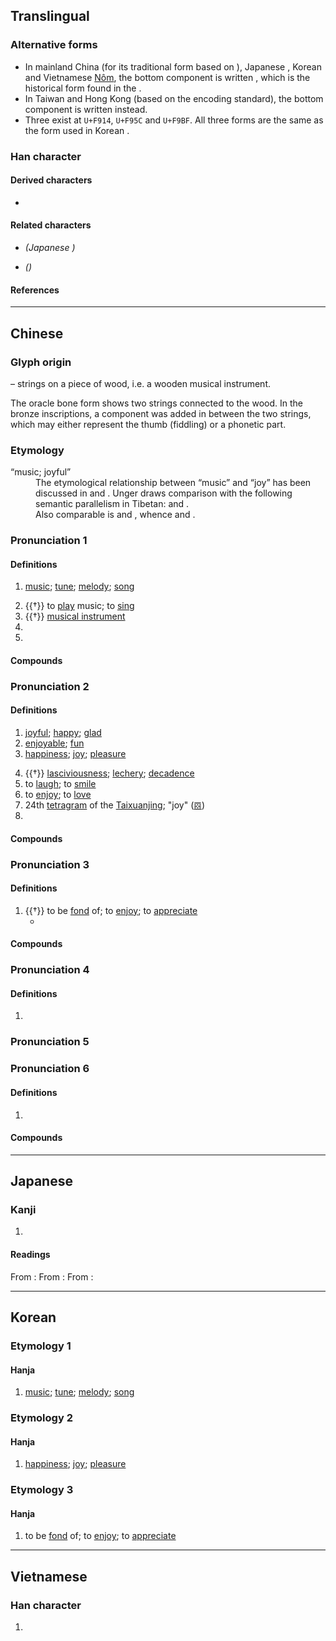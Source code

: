 {{also|乐|楽}}
{{character info/new}}
{{character info/new|codepoint=0xF914}}
{{character info/new|codepoint=0xF95C}}
{{character info/new|codepoint=0xF9BF}}
==Translingual==
{{Han simplified forms|樂|楽|乐}}

===Alternative forms===
* In mainland China (for its traditional form based on {{w|Xin Zixing}} {{w2|zh|新字形}}), Japanese {{w|kanji}}, Korean {{w|hanja}} and Vietnamese [[Nôm]], the bottom component is written {{l|mul|木}}, which is the historical form found in the {{w|Kangxi dictionary}}.
* In Taiwan and Hong Kong (based on the {{w|Big5}} encoding standard), the bottom component is written {{l|mul|𣎳}} instead.
* Three {{w|CJK Compatibility Ideographs|CJK compatibility ideographs}} exist at <code>U+F914</code>, <code>U+F95C</code> and <code>U+F9BF</code>. All three forms are the same as the form used in Korean {{w|hanja}}.

===Han character===
{{Han char|rn=75|rad=木|as=11|sn=15|four=22904|canj=VID|ids=⿱⿲幺白幺木(GHJKV),⿱⿲幺白幺⿻十八(T)}}

====Derived characters====
* {{l|mul|[[𭀅]], [[𠘙]], [[嚛]]([[𪠸]]), [[㜰]], [[𡾒]], [[㦡]], [[擽]]([[𭢫]]/[[㧰]]), [[濼]]([[泺]]), [[𤢴]], [[𣋵]], [[䑈]], [[櫟]]([[檪]]/[[栎]]), [[爍]]([[𭶒]]/[[烁]]), [[瓅]]([[𬍛]]), [[皪]], [[䁻]]([[䀥]]), [[礫]]([[䃯]]/[[砾]]), [[𥽗]], [[纅]], [[𦘈]], [[𧔉]], [[觻]], [[𧭥]], [[䟏]], [[躒]]([[跞]]), [[轢]]([[𮝩]]/[[轹]]), [[䤕]], [[鑠]]([[𮣏]]/[[铄]]), [[𩟧]], [[𩧂]], [[鱳]], [[𫿾]], [[𪇱]], [[藥]]([[薬]]/[[𣛙]]), [[𤻲]]([[𬏤]])}}

====Related characters====
* {{l|mul|[[楽]]}} ''(Japanese {{w|shinjitai}})''
* {{l|mul|[[乐]]}} ''({{w|Simplified Chinese}})''

====References====
{{Han ref|kx=0548.200|dkj=15399|dj=0936.060|hdz=21280.160|uh=6A02}}
{{Han ref|uh=F914}}
{{Han ref|uh=F95C}}
{{Han ref|uh=F9BF}}

----

==Chinese==
{{zh-forms|s=乐|alt=楽}}
{{zh-wp}}

===Glyph origin===
{{Han etym}}
{{Han compound|糸|木|ls=ic|t1=string|t2=wood}} – strings on a piece of wood, i.e. a wooden musical instrument.

The oracle bone form shows two strings connected to the wood. In the bronze inscriptions, a {{och-l|白}} component was added in between the two strings, which may either represent the thumb (fiddling) or a phonetic part.

===Etymology===
; “music; joyful”
: The etymological relationship between “music” and “joy” has been discussed in {{zh-ref|Wulff (1935)}} and {{zh-ref|Unger (1983)}}. Unger draws comparison with the following semantic parallelism in Tibetan: {{m|bo|རོལ་མོ||music}} and {{m|bo|རོལ||to enjoy; to amuse oneself; to play}}.
: Also comparable is {{cog|mkh-mkm|leṅa||to play}} and {{m|mkh-mkm|bhleṅa||(playing) music}}, whence {{cog|th|เล่น||to play}} and {{m|th|เพลง||music}}.

===Pronunciation 1===
{{zh-pron
|m=yuè
|m-s=
|c=ngok6
|c-t=
|g=
|h=pfs=ngo̍k
|j=
|mb=ngà
|md=ngŏk
|mn=ga̍k
|mn-t=ghaoh8/ngaoh8
|w=5hhiaq,5ngoq
|w_note=5hhiaq - “music”; 5ngoq - only in the placename {{zh-l|*樂清}} in Zhejiang
|x=
|mc=2
|oc=4,3
|ma=y
|cat=n,v,pn
}}

====Definitions====
{{zh-hanzi}}

# [[music]]; [[tune]]; [[melody]]; [[song]]
#: {{zh-x|音樂|music}}
# {{†}} to [[play]] music; to [[sing]]
# {{†}} [[musical instrument]]
# {{zh-abbrev|樂經|''{{w|Classic of Music}}''}}
# {{surname|lang=zh}}

====Compounds====
{{zh-der|交響樂|交響樂團|仙樂|佛教音樂|作樂|俗樂|六樂|凱樂|制禮作樂|南樂|古典音樂|古樂|合成樂器|吹奏樂器|吹樂器|和聲樂器|哀樂|唐樂|器樂|噪音音樂|國家音樂廳|國樂|國民樂派音樂|夏威夷音樂|夔龍禮樂|天樂|奏樂|女樂|子卯不樂|宗教音樂|室內樂|家樂|小山樂府|底下奏樂|弦樂|弦樂器|心靈音樂|悅樂|愷樂|房中樂|打擊樂|打擊樂器|拉丁美洲音樂|搖擺樂|搖滾樂|撥弦樂器|擦弦樂器|散樂|敲擊樂器|敲擊音樂|文樂傀儡|新爵士樂|朝歌暮樂|木管樂器|樂人|樂句|樂史|樂品|樂器|樂團|樂壇|樂婦|樂工|樂師|樂床|樂府|樂府指迷|樂府詩|樂府詩集|樂府雜錄|樂式|樂律|樂戶|樂探|樂曲|樂棚|樂歌|樂正|樂毅|樂毅論|樂池|樂理|樂籍|樂素|樂經|樂翁|樂聖|樂聲|樂舞|樂記|樂語|樂論|樂譜|樂迷|樂部|樂隊|樂音|樂章|標題音樂|歌樂|民俗音樂|民族樂器|民族樂隊|民族音樂|氣鳴樂器|浪漫樂派|清商樂|清樂|潮樂|熱門音樂|燕樂|燕樂二十八調|燕樂半字譜|燕樂考源|爵士樂|獨樂樂|破陣樂|禮壞樂崩|禮壞樂缺|禮崩樂壞|禮廢樂崩|禮樂|禮樂崩壞|禮樂為鉤|秦王破陣樂|移調樂器|管弦樂|管弦樂團|管樂|管樂器|管樂隊|簧樂器|粗樂|細樂|絕對音樂|絲竹樂|網路音樂廳|聆樂|聖樂|聲樂|背景音樂|胡樂|能樂|膜鳴樂器|舉酒作樂|舞樂|衣冠禮樂|西樂|西海岸爵士樂|西班牙音樂|詩書禮樂|軍樂|軍樂隊|輕音樂|鄉村音樂|配樂|鈞天廣樂|鈞天樂|銅管樂器|銅管樂隊|鍵盤樂器|雅樂|電子音樂|電樂器|電腦音樂|靡靡之樂|音樂|音樂劇|音樂卡|音樂圖書館|音樂家|音樂廳|音樂會|音樂治療|音樂片|音樂盒|音樂站|音樂節|音樂臺|音樂鋸|音樂電鈴|韶樂|黑人音樂|鼓吹樂|鼓樂|鼓樂喧天|樂清}}

===Pronunciation 2===
{{zh-pron
|m=lè
|c=lok6
|h=pfs=lo̍k
|md=lŏk
|mn=lo̍k
|mn-t=lag8
|w=5loq
|mc=3
|oc=2,2
|cat=a,n,v,pn
}}

====Definitions====
{{zh-hanzi}}

# [[joyful]]; [[happy]]; [[glad]]
# [[enjoyable]]; [[fun]]
# [[happiness]]; [[joy]]; [[pleasure]]
#: {{zh-x|樂{lè}趣|delight; pleasure}}
# {{†}} [[lasciviousness]]; [[lechery]]; [[decadence]]
# to [[laugh]]; to [[smile]]
# to [[enjoy]]; to [[love]]
# 24th [[tetragram]] of the [[Taixuanjing]]; "joy" ([[𝌝]])
# {{surname|lang=zh}}

====Compounds====
{{zh-der|三樂|不亦樂乎|不樂|不樂觀|于飛之樂|享樂|享樂主義|伯樂|伯樂一顧|何樂不為|佚樂|作樂|俱樂部|假樂|傻樂|優樂|先憂後樂|兒童樂園|其樂不窮|其樂無比|其樂無窮|其樂融融|利樂|利樂包|刮刮樂|助人為樂|博樂|及時行樂|取樂|可共患難不可共安樂|可樂|可與共患難，不可與共樂|吃喝玩樂|同樂|同樂會|君子三樂|和樂|咍樂|哀樂|喜怒哀樂|喜聞樂見|大家樂|天倫之樂|天樂|好善樂施|好施樂善|娛樂|娛樂場所|娛樂片|娛樂稅|媽媽樂|安和樂利|安土樂業|安堵樂業|安家樂業|安居樂業|安樂|安樂世界|安樂公主|安樂國|安樂椅|安樂死|安樂窩|安貧樂賤|安貧樂道|安身樂業|宴樂|富強康樂|寓教於樂|尋樂|尋歡作樂|平樂|幸災樂禍|幾家歡樂幾家愁|康樂|康樂活動|快樂|快樂丸|快樂主義|忽忽不樂|怏怏不樂|怡然自樂|悒悒不樂|悶悶不樂|愛心刮刮樂|慘然不樂|找樂子|曲肱之樂|朝歡暮樂|村天樂|森林遊樂區|極樂|極樂世界|極樂鳥|樂不可支|樂不可極|樂不可言|樂不思蜀|樂事|樂以忘憂|樂兒|樂利|樂呵|樂呵呵|樂和|樂善|樂善不倦|樂善好施|樂善好義|樂嘻嘻|樂國|樂園|樂土|樂在其中|樂境|樂天|樂天安命|樂天派|樂天知命|樂子|樂子館|樂得|樂意|樂戶|樂捐|樂施|樂昌分破鏡|樂昌破鏡|樂易|樂普|樂業|樂業安居|樂極則悲|樂極忘形|樂極悲來|樂極悲生|樂極生悲|樂樂陶陶|樂此不倦|樂此不疲|樂歲|樂浪|樂滋滋|樂禍|樂禍幸災|樂紋兒|樂群|樂而不淫|樂而不荒|樂而忘憂|樂而忘歸|樂而忘返|樂育|樂處|樂融融|樂觀|樂觀主義|樂觀其成|樂觀進取|樂託|樂貧甘賤|樂趣|樂輸|樂透|樂遊原|樂道|樂陶陶|欣然自樂|歌舞作樂|歡樂|永樂|永樂大典|永樂宮|永樂窯|永樂錢|泌水樂飢|泰極還生否，樂處又逢悲|津津樂道|為善最樂|燕樂|狄斯奈樂園|狄斯耐樂園|玩樂|甘貧樂道|生於憂患，死於安樂|白樂天|百事可樂|百樂|知命樂天|知足常樂|知魚之樂|磨喝樂|網路咖啡俱樂部|老人俱樂部|耽樂|育樂|自得其樂|至樂|與民偕樂|與民同樂|般樂|芭樂|芭樂票|苦中作樂|苦樂|莎樂美|蓮花樂|行樂|行樂圖|衾枕之樂|西方極樂世界|豐樂|豐樂亭|財去身安樂|貧而樂道|買樂|賞心樂事|躬耕樂道|迪斯尼樂園|追歡取樂|逗樂|逢場作樂|進酒作樂|逸樂|遊樂|遊樂場|遊樂林|酣樂|長樂|長樂宮|長樂未央|隨緣樂助|電視遊樂器|風吹鴨蛋殼，財去人安樂|飲酒作樂|饒樂|高樂|鬱鬱不樂|魚樂}}

===Pronunciation 3===
{{zh-pron
|m=lè,yào,1nb=standard in Mainland,2nb=standard in Taiwan,2nc=literary variant in Mainland
|c=ngaau6
|h=pfs=ngau
|md=ngâu
|mn=ngāu
|w=
|mc=1
|oc=3,1
|cat=v
}}

====Definitions====
{{zh-hanzi}}

# {{†}} to be [[fond]] of; to [[enjoy]]; to [[appreciate]]
#* {{zh-x|知{zhì} 者 樂{yào} 水，仁 者 樂{yào} 山。|The wise '''find pleasure''' in water; the virtuous '''find pleasure''' in hills.|ref=Analects}}

====Compounds====
{{zh-der|fold=1|三樂|仁者樂山|推賢樂善|損者三樂|敬業樂群|樂山樂水|樂道安貧|益者三樂|知者樂水}}

===Pronunciation 4===
{{zh-pron
|m=lào
|c=lok3
|cat=pn
}}

====Definitions====
{{zh-hanzi}}

# {{zh-used2|p}}
#: {{zh-x|樂{Lào}亭|{{w|Laoting County}}, [[Hebei]] Province}}
#: {{zh-x|樂{Lào}陵|{{w|Laoling}}, [[Shandong]] Province}}

===Pronunciation 5===
{{zh-see|療|v}}

===Pronunciation 6===
{{zh-pron
|m=luò
|c=lok6
|cat=
}}

====Definitions====
{{zh-hanzi}}

# {{zh-used2|c}}

====Compounds====
{{zh-der|fold=1|樂託:[[slack]]; [[unrestrained]]; [[desolate]]|樂樂|爆樂}}

{{zh-cat|Intermediate}}

----

==Japanese==
{{ja-kanji forms|楽|樂}}

===Kanji===
{{ja-kanji|grade=n|rs=木11|shin=楽}}

# {{kyūjitai spelling of|楽}}

====Readings====
From {{w|Middle Chinese}} {{ltc-l|樂|id=1}}:
{{ja-readings
|goon=ぎょう<げう
|kanon=ごう<がう
|kun=この-む
}}
From {{w|Middle Chinese}} {{ltc-l|樂|id=2|[[music]], [[sing]]ing}}:
{{ja-readings
|goon=がく
|kanon=がく
|kun=かな-でる
}}
From {{w|Middle Chinese}} {{ltc-l|樂|id=3|[[comfort]], [[ease]]}}:
{{ja-readings
|goon=らく
|kanon=らく
|kanyoon=ろう<らう
|kun=たの-し.い, たのしみ-, たの-しむ
|nanori=ささ, もと, よし
}}

----

==Korean==

===Etymology 1===

====Hanja====
{{ko-hanja/new|노래|악}}

# [[music]]; [[tune]]; [[melody]]; [[song]]

===Etymology 2===

====Hanja====
{{ko-hanja/new|즐기다|즐길|락||낙}}

# [[happiness]]; [[joy]]; [[pleasure]]

===Etymology 3===

====Hanja====
{{ko-hanja/new|좋아하다|좋아할|요}}

# to be [[fond]] of; to [[enjoy]]; to [[appreciate]]

----

==Vietnamese==

===Han character===
{{vi-hantu|[[lạc]], [[nhạc]]|rs=木11}}

# {{defn|lang=vi|sort=木11}}